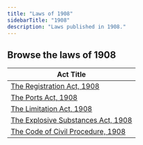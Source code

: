 ```yaml
---
title: "Laws of 1908"
sidebarTitle: "1908"
description: "Laws published in 1908."
---
```


## Browse the laws of 1908

| Act Title |
|-----------|
| [The Registration Act, 1908](/laws/act-90) |
| [The Ports Act, 1908](/laws/act-89) |
| [The Limitation Act, 1908](/laws/act-88) |
| [The Explosive Substances Act, 1908](/laws/act-87) |
| [The Code of Civil Procedure, 1908](/laws/act-86) |
